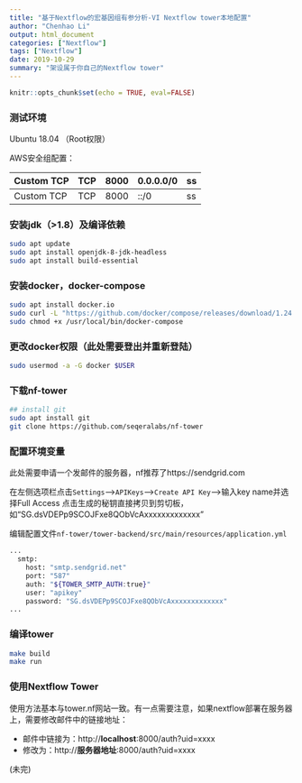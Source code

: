 ```yaml
---
title: "基于Nextflow的宏基因组有参分析-VI Nextflow tower本地配置"
author: "Chenhao Li"
output: html_document
categories: ["Nextflow"]
tags: ["Nextflow"]
date: 2019-10-29
summary: "架设属于你自己的Nextflow tower"
---
```


```r

knitr::opts_chunk$set(echo = TRUE, eval=FALSE)
```

### 测试环境

Ubuntu 18.04 （Root权限）

AWS安全组配置：

| Custom TCP | TCP | 8000 | 0.0.0.0/0 | ss |
|------------|-----|------|-----------|----|
| Custom TCP | TCP | 8000 | ::/0      | ss |

### 安装jdk（>1.8）及编译依赖

```sh
sudo apt update
sudo apt install openjdk-8-jdk-headless
sudo apt install build-essential
```

### 安装docker，docker-compose

```sh
sudo apt install docker.io
sudo curl -L "https://github.com/docker/compose/releases/download/1.24.1/docker-compose-$(uname -s)-$(uname -m)" -o /usr/local/bin/docker-compose
sudo chmod +x /usr/local/bin/docker-compose
```

### 更改docker权限（此处需要登出并重新登陆）

```sh
sudo usermod -a -G docker $USER
```

### 下载nf-tower

```sh
## install git
sudo apt install git
git clone https://github.com/seqeralabs/nf-tower
```

### 配置环境变量

此处需要申请一个发邮件的服务器，nf推荐了https://sendgrid.com

在左侧选项栏点击`Settings`-->`APIKeys`-->`Create API Key`-->输入key name并选择Full Access
点击生成的秘钥直接拷贝到剪切板，如“SG.dsVDEPp9SCOJFxe8QObVcAxxxxxxxxxxxxx”

编辑配置文件`nf-tower/tower-backend/src/main/resources/application.yml`
```sh
...
  smtp:
    host: "smtp.sendgrid.net"
    port: "587"
    auth: "${TOWER_SMTP_AUTH:true}"
    user: "apikey"
    password: "SG.dsVDEPp9SCOJFxe8QObVcAxxxxxxxxxxxxx"
...
```

### 编译tower

```sh
make build
make run
```

### 使用Nextflow Tower

使用方法基本与tower.nf网站一致。有一点需要注意，如果nextflow部署在服务器上，需要修改邮件中的链接地址：

 - 邮件中链接为：http://**localhost**:8000/auth?uid=xxxx
 - 修改为：http://**服务器地址**:8000/auth?uid=xxxx




(未完)
